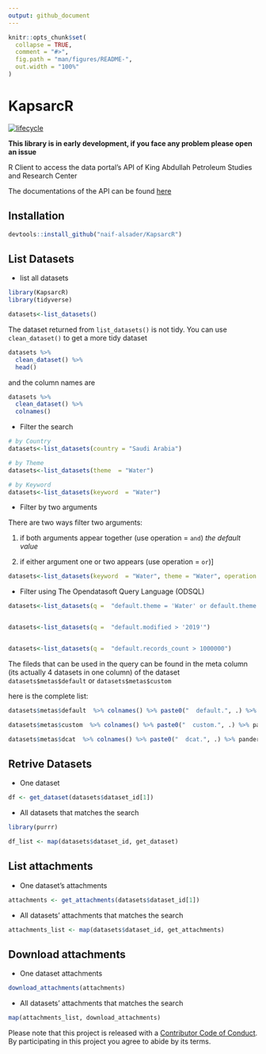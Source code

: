 ```yaml
---
output: github_document
---
```





<!-- README.md is generated from README.Rmd. Please edit that file -->

```r
knitr::opts_chunk$set(
  collapse = TRUE,
  comment = "#>",
  fig.path = "man/figures/README-",
  out.width = "100%"
)
```

# KapsarcR

<!-- badges: start -->
[![lifecycle](https://img.shields.io/badge/lifecycle-experimental-orange.svg)](https://www.tidyverse.org/lifecycle/#experimental)
<!-- badges: end -->


**This library is in early development, if you face any problem please open an issue**

R Client to access the data portal's API of King Abdullah Petroleum Studies and Research Center

The documentations of the API can be found [here](https://datasource.kapsarc.org/api/v2/console#!/)



## Installation


``` r
devtools::install_github("naif-alsader/KapsarcR")
```

## List Datasets


* list all datasets

```r
library(KapsarcR)
library(tidyverse)

datasets<-list_datasets()

```


The dataset returned from `list_datasets()` is not tidy. You can use `clean_dataset()` to get a more tidy dataset


```r
datasets %>%
  clean_dataset() %>%
  head()
```

and the column names are

```r
datasets %>%
  clean_dataset() %>%
  colnames() 
```


* Filter the search

```r
# by Country
datasets<-list_datasets(country = "Saudi Arabia")

# by Theme
datasets<-list_datasets(theme  = "Water")

# by Keyword
datasets<-list_datasets(keyword  = "Water")


```


* Filter by two arguments

There are two ways filter two arguments:


1. if both arguments appear together (use operation = `and`) *the default value*


2. if either argument one or two appears (use operation = `or`)]

```r

datasets<-list_datasets(keyword  = "Water", theme = "Water", operation = "or")

```


* Filter using The Opendatasoft Query Language (ODSQL) 


```r
datasets<-list_datasets(q =  "default.theme = 'Water' or default.theme = 'Transportation'")


datasets<-list_datasets(q =  "default.modified > '2019'")


datasets<-list_datasets(q =  "default.records_count > 1000000")
```


The fileds that can be used in the query can be found in the meta column (its actually 4 datasets in one column) of the dataset `datasets$metas$default` or `datasets$metas$custom`

here is the complete list:

```r
datasets$metas$default  %>% colnames() %>% paste0("  default.", .) %>% pander::pander()
```

```r
datasets$metas$custom  %>% colnames() %>% paste0("  custom.", .) %>% pander::pander()
```

```r

datasets$metas$dcat  %>% colnames() %>% paste0("  dcat.", .) %>% pander::pander()

```


## Retrive Datasets

* One dataset

```r
df <- get_dataset(datasets$dataset_id[1])
```


* All datasets that matches the search

```r
library(purrr)

df_list <- map(datasets$dataset_id, get_dataset)

```


## List attachments 

* One dataset's attachments

```r
attachments <- get_attachments(datasets$dataset_id[1])
```


* All datasets' attachments that matches the search


```r
attachments_list <- map(datasets$dataset_id, get_attachments)

```



## Download attachments

* One dataset attachments

```r
download_attachments(attachments)
```


* All datasets' attachments that matches the search

```r
map(attachments_list, download_attachments)
```


Please note that this project is released with a [Contributor Code of Conduct](CODE_OF_CONDUCT.md).
  By participating in this project you agree to abide by its terms.
